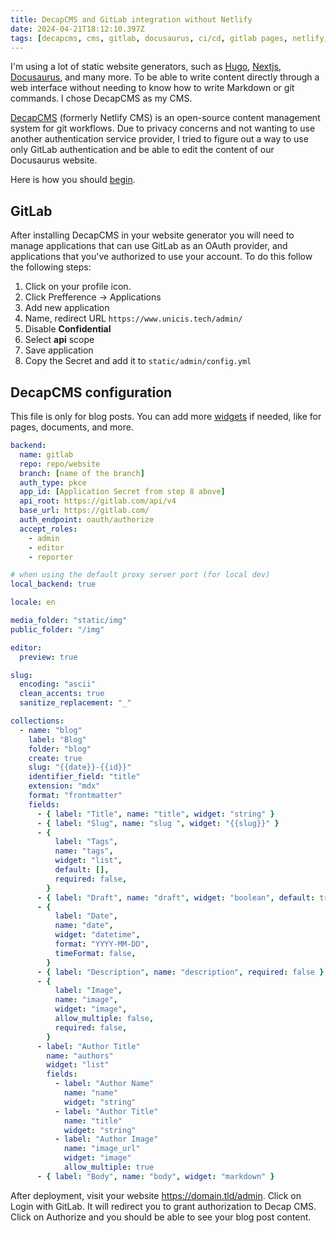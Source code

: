 ```yaml
---
title: DecapCMS and GitLab integration without Netlify
date: 2024-04-21T18:12:10.397Z
tags: [decapcms, cms, gitlab, docusaurus, ci/cd, gitlab pages, netlify, hugo, nextjs, workflow]
---
```


I'm using a lot of static website generators, such as [Hugo](https://gohugo.io/), [Nextjs](https://nextjs.org/docs), [Docusaurus](https://docusaurus.io/), and many more. To be able to write content directly through a web interface without needing to know how to write Markdown or git commands. I chose DecapCMS as my CMS.

[DecapCMS](https://decapcms.org/) (formerly Netlify CMS) is an open-source content management system for git workflows.
Due to privacy concerns and not wanting to use another authentication service provider, I tried to figure out a way to use only GitLab authentication and be able to edit the content of our Docusaurus website.

Here is how you should [begin](https://decapcms.org/docs/install-decap-cms/).


## GitLab

After installing DecapCMS in your website generator you will need to manage applications that can use GitLab as an OAuth provider, and applications that you've authorized to use your account.
To do this follow the following steps:
1. Click on your profile icon.
2. Click Prefference -> Applications
3. Add new application
4. Name, redirect URL `https://www.unicis.tech/admin/`
5. Disable **Confidential**
6. Select **api** scope
7. Save application
8. Copy the Secret and add it to `static/admin/config.yml`

## DecapCMS configuration

This file is only for blog posts. You can add more [widgets](https://decapcms.org/docs/widgets/) if needed, like for pages, documents, and more.

``` yml
backend:
  name: gitlab
  repo: repo/website
  branch: [name of the branch]
  auth_type: pkce
  app_id: [Application Secret from step 8 above]
  api_root: https://gitlab.com/api/v4
  base_url: https://gitlab.com/
  auth_endpoint: oauth/authorize
  accept_roles:
    - admin
    - editor
    - reporter

# when using the default proxy server port (for local dev)
local_backend: true

locale: en

media_folder: "static/img"
public_folder: "/img"

editor:
  preview: true

slug:
  encoding: "ascii"
  clean_accents: true
  sanitize_replacement: "_"

collections:
  - name: "blog"
    label: "Blog"
    folder: "blog"
    create: true
    slug: "{{date}}-{{id}}"
    identifier_field: "title"
    extension: "mdx"
    format: "frontmatter"
    fields:
      - { label: "Title", name: "title", widget: "string" }
      - { label: "Slug", name: "slug ", widget: "{{slug}}" }
      - {
          label: "Tags",
          name: "tags",
          widget: "list",
          default: [],
          required: false,
        }
      - { label: "Draft", name: "draft", widget: "boolean", default: true, required: false }
      - {
          label: "Date",
          name: "date",
          widget: "datetime",
          format: "YYYY-MM-DD",
          timeFormat: false,
        }
      - { label: "Description", name: "description", required: false }
      - {
          label: "Image",
          name: "image",
          widget: "image",
          allow_multiple: false,
          required: false,
        }
      - label: "Author Title"
        name: "authors"
        widget: "list"
        fields:
          - label: "Author Name"
            name: "name"
            widget: "string"
          - label: "Author Title"
            name: "title"
            widget: "string"
          - label: "Author Image"
            name: "image_url"
            widget: "image"
            allow_multiple: true
      - { label: "Body", name: "body", widget: "markdown" }
  ```

After deployment, visit your website https://domain.tld/admin. Click on Login with GitLab. It will redirect you to grant authorization to Decap CMS. Click on Authorize and you should be able to see your blog post content.